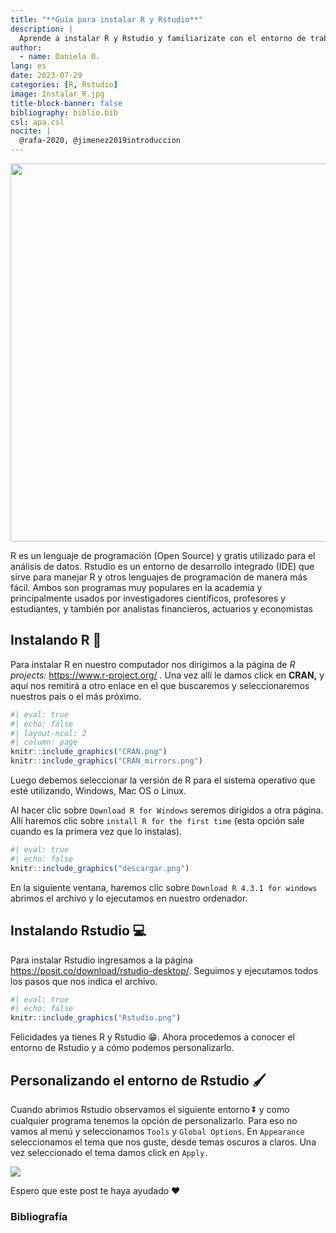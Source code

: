 ```yaml
---
title: "**Guía para instalar R y Rstudio**"
description: |
  Aprende a instalar R y Rstudio y familiarizate con el entorno de trabajo y a cómo personalizarlo
author:
  - name: Daniela O. 
lang: es
date: 2023-07-29
categories: [R, Rstudio]
image: Instalar_R.jpg
title-block-banner: false
bibliography: biblio.bib
csl: apa.csl
nocite: |
  @rafa-2020, @jimenez2019introduccion
---
```


![](Instalar_R.jpg){fig-align="center" width="605"}

R es un lenguaje de programación (Open Source) y gratis utilizado para el análisis de datos. Rstudio es un entorno de desarrollo integrado (IDE) que sirve para manejar R y otros lenguajes de programación de manera más fácil. Ambos son programas muy populares en la academia y principalmente usados por investigadores científicos, profesores y estudiantes, y también por analistas financieros, actuarios y economistas

## Instalando R 🚀

Para instalar R en nuestro computador nos dirigimos a la página de *R projects:* <https://www.r-project.org/> . Una vez allí le damos click en **CRAN,** y aquí nos remitirá a otro enlace en el que buscaremos y seleccionaremos nuestros país o el más próximo.

```r
#| eval: true
#| echo: false
#| layout-ncol: 2
#| column: page
knitr::include_graphics("CRAN.png")
knitr::include_graphics("CRAN_mirrors.png")
```

Luego debemos seleccionar la versión de R para el sistema operativo que esté utilizando, Windows, Mac OS o Linux.

Al hacer clic sobre `Download R for Windows` seremos dirigidos a otra página. Allí haremos clic sobre `install R for the first time` (esta opción sale cuando es la primera vez que lo instalas).

```r
#| eval: true
#| echo: false
knitr::include_graphics("descargar.png")
```

En la siguiente ventana, haremos clic sobre `Download R 4.3.1 for windows` abrimos el archivo y lo ejecutamos en nuestro ordenador.

## Instalando Rstudio 💻

Para instalar Rstudio ingresamos a la página <https://posit.co/download/rstudio-desktop/>. Seguimos y ejecutamos todos los pasos que nos indica el archivo.

```r
#| eval: true
#| echo: false
knitr::include_graphics("Rstudio.png")
```

Felicidades ya tienes R y Rstudio 😁. Ahora procedemos a conocer el entorno de Rstudio y a cómo podemos personalizarlo.

## Personalizando el entorno de Rstudio 🖌️

Cuando abrimos Rstudio observamos el siguiente entorno ⏬ y como cualquier programa tenemos la opción de personalizarlo. Para eso no vamos al menú y seleccionamos `Tools` y `Global Options`. En `Appearance` seleccionamos el tema que nos guste, desde temas oscuros a claros. Una vez seleccionado el tema damos click en `Apply.`

![](personalización.gif)

Espero que este post te haya ayudado ❤️

### Bibliografía
